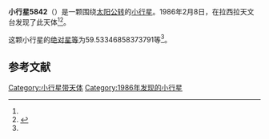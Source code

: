 {{Infobox planet
| bgcolour = #FFFFC0
| name = 5842
| symbol = 
| image = 
| caption = 
| discovery = yes
| discovery_ref = 
| discoverer = {{link-en|亨利·德波鸿诺|Henri Debehogne}}
| discovery_site = [[拉西拉天文台|拉西拉天文台]] 
| discovered = 1986年2月8日
| designations = yes
| mp_name = 
| named_after = 
| alt_names = 1986 CV1/ 1989 YA3 / 1992 PP2
| mp_category = [[主带小行星|主带小行星]]
| orbit_ref = <ref name="a">[http://ssd.jpl.nasa.gov/sbdb.cgi?sstr=5842 5842] {{Wayback|url=http://ssd.jpl.nasa.gov/sbdb.cgi?sstr=5842 |date=20110610012949 }}，小行星數據庫瀏覽器（JPL Small-Body Database Browser）－[[美国国家航空航天局|美国国家航空航天局]]喷气推进实验室</ref>
| epoch = 2456400.5 (2013年4月18日更新)
| aphelion = {{convert|2.911250526275672|AU|km|3|abbr=on|lk=out}}
| perihelion = {{convert|2.258408090295706|AU|km|3|abbr=on}}
| semimajor = {{convert|2.584829308285689|AU|km|3|abbr=on}}
| eccentricity = 0.126283471
| period = 1517.91073 [[日|日]]<br />4.16[[儒略年|儒略年]]
| avg_speed = 
| inclination = 13.93734923652093
| asc_node = 295.5452339229489
| mean_anomaly = 
| arg_peri = 59.53346858373791
| satellites = 
| physical_characteristics = yes
| dimensions = 
| mass = 
| density = 
| surface_grav = 
| escape_velocity = 
| sidereal_day = 
| axial_tilt = 
| pole_ecliptic_lat = 
| pole_ecliptic_lon = 
| albedo = 
| temperatures= 
| temp_name1 = 
| mean_temp_1 = 
| max_temp_1 = 
| temp_name2 = 
| max_temp_2 = 
| spectral_type = 
| abs_magnitude = 59.53346858373791
}}

'''小行星5842'''（{{lang-en|5842}}）是一颗围绕[[太阳|太阳]][[公转|公转]]的[[小行星|小行星]]。1986年2月8日，{{link-en|亨利·德波鸿诺|Henri Debehogne}}在拉西拉天文台发现了此天体<ref name="a" /><ref>{{cite news|title=小行星列表|url=http://cfa-www.harvard.edu/iau/lists/NumberedMPs.txt|accessdate=2013-07-08|newspaper=哈佛大学|archive-date=2008-05-17|archive-url=https://web.archive.org/web/20080517010638/http://cfa-www.harvard.edu/iau/lists/NumberedMPs.txt|dead-url=no}}</ref>。

这颗小行星的[[绝对星等|绝对星等]]为59.53346858373791等<ref name="a" />。

==参考文献==
{{reflist}}
{{Minor Planet Number|[[小行星5841|小行星5841]]|[[小行星5843|小行星5843]]}}

{{小天体}}

[[Category:小行星带天体|Category:小行星带天体]]
[[Category:1986年发现的小行星|Category:1986年发现的小行星]]

{{asteroid-stub}}